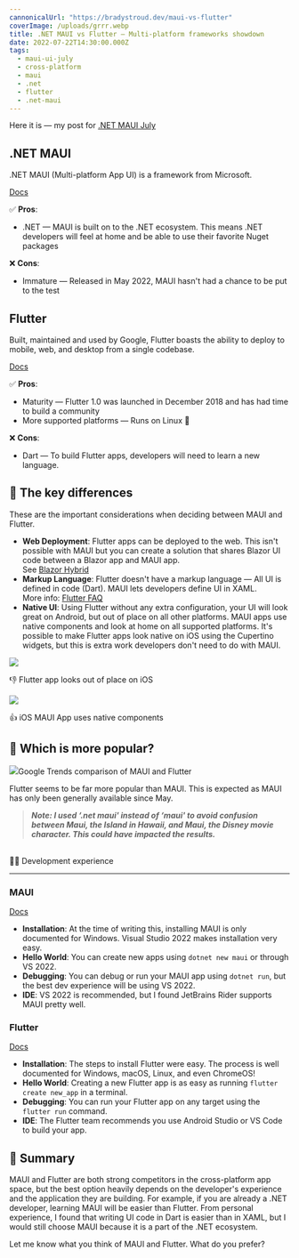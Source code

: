 ```yaml
---
cannonicalUrl: "https://bradystroud.dev/maui-vs-flutter"
coverImage: /uploads/grrr.webp
title: .NET MAUI vs Flutter — Multi-platform frameworks showdown
date: 2022-07-22T14:30:00.000Z
tags:
  - maui-ui-july
  - cross-platform
  - maui
  - .net
  - flutter
  - .net-maui
---
```


Here it is — my post for [.NET MAUI July](https://goforgoldman.com/2022/05/19/maui-ui-july.html)

## .NET MAUI

.NET MAUI (Multi-platform App UI) is a framework from Microsoft.

[Docs](https://docs.microsoft.com/en-us/dotnet/maui/get-started/first-app)

✅ **Pros**:

- .NET — MAUI is built on to the .NET ecosystem. This means .NET developers will feel at home and be able to use their favorite Nuget packages

❌ **Cons**:

- Immature — Released in May 2022, MAUI hasn't had a chance to be put to the test

## Flutter

Built, maintained and used by Google, Flutter boasts the ability to deploy to mobile, web, and desktop from a single codebase.

[Docs](https://docs.flutter.dev/get-started/codelab)

✅ **Pros**:

- Maturity — Flutter 1.0 was launched in December 2018 and has had time to build a community
- More supported platforms — Runs on Linux 🐧

❌ **Cons**:

- Dart — To build Flutter apps, developers will need to learn a new language.

## 🤔 The key differences

These are the important considerations when deciding between MAUI and Flutter.

- **Web Deployment**: Flutter apps can be deployed to the web. This isn't possible with MAUI but you can create a solution that shares Blazor UI code between a Blazor app and MAUI app. \
  See [Blazor Hybrid](https://docs.microsoft.com/en-us/aspnet/core/blazor/hybrid/tutorials/maui)
- **Markup Language**: Flutter doesn't have a markup language — All UI is defined in code (Dart). MAUI lets developers define UI in XAML. \
  More info: [Flutter FAQ](https://docs.flutter.dev/resources/faq#where-is-flutters-markup-language-why-doesnt-flutter-have-a-markup-syntax)
- **Native UI**: Using Flutter without any extra configuration, your UI will look great on Android, but out of place on all other platforms. MAUI apps use native components and look at home on all supported platforms. It's possible to make Flutter apps look native on iOS using the Cupertino widgets, but this is extra work developers don't need to do with MAUI.

![](/uploads/hello-world.webp)

👎 Flutter app looks out of place on iOS

![](/uploads/maui-hello-world.webp)

👍 iOS MAUI App uses native components

## 📸 Which is more popular?

![](/uploads/google-trends.webp)Google Trends comparison of MAUI and Flutter

Flutter seems to be far more popular than MAUI. This is expected as MAUI has only been generally available since May.

> **_Note: I used ‘.net maui' instead of ‘maui' to avoid confusion between Maui, the Island in Hawaii, and Maui, the Disney movie character. This could have impacted the results._**

\
🧑‍💻 Development experience

---

### MAUI

[Docs](https://docs.microsoft.com/en-us/dotnet/maui/get-started/first-app)

- **Installation**: At the time of writing this, installing MAUI is only documented for Windows. Visual Studio 2022 makes installation very easy.
- **Hello World**: You can create new apps using `dotnet new maui` or through VS 2022.
- **Debugging**: You can debug or run your MAUI app using `dotnet run`, but the best dev experience will be using VS 2022.
- **IDE**: VS 2022 is recommended, but I found JetBrains Rider supports MAUI pretty well.

### Flutter

[Docs](https://docs.flutter.dev/get-started/install)

- **Installation**: The steps to install Flutter were easy. The process is well documented for Windows, macOS, Linux, and even ChromeOS!
- **Hello World**: Creating a new Flutter app is as easy as running `flutter create new_app` in a terminal.
- **Debugging**: You can run your Flutter app on any target using the `flutter run` command.
- **IDE**: The Flutter team recommends you use Android Studio or VS Code to build your app.

## 📖 Summary

MAUI and Flutter are both strong competitors in the cross-platform app space, but the best option heavily depends on the developer's experience and the application they are building. For example, if you are already a .NET developer, learning MAUI will be easier than Flutter. From personal experience, I found that writing UI code in Dart is easier than in XAML, but I would still choose MAUI because it is a part of the .NET ecosystem.

Let me know what you think of MAUI and Flutter. What do you prefer?
